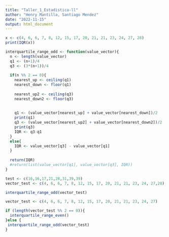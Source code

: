 ```yaml
---
title: "Taller_1_Estadistica-ll"
author: "Henry Mantilla, Santiago Mendez"
date: "2022-11-15"
output: html_document
---
```


```r
x <- c(4, 6, 6, 7, 8, 12, 15, 17, 20, 21, 21, 23, 24, 27, 28)
print(IQR(x)) 
```

```r
interquartile_range_odd <- function(value_vector){
  n <- length(value_vector)
  q1 <- (n+1)/4
  q3 <- (3*(n+1))/4
  
  if(n %% 2 == 0){
    nearest_up <- ceiling(q1)
    nearest_down <- floor(q1)
    
    nearest_up2 <- ceiling(q3)
    nearest_down2 <- floor(q3)
    
    
    q1 <- (value_vector[nearest_up] + value_vector[nearest_down])/2
    print(q1)
    q3 <- (value_vector[nearest_up2] + value_vector[nearest_down2])/2
    print(q3)
    IQR <- q3-q1
  }
  else{
    IQR <- value_vector[q3] - value_vector[q1]
  }
  
  return(IQR)
  #return(list(value_vector[q1], value_vector[q3], IQR))
}


```

```r
test <- c(16,16,17,21,28,31,39,39)
vector_test <- c(4, 6, 6, 7, 8, 12, 15, 17, 20, 21, 21, 23, 24, 27,28)

interquartile_range_odd(vector_test)
```

```r

vector_test <- c(4, 6, 6, 7, 8, 12, 15, 17, 20, 21, 21, 23, 24, 27)

if (length(vector_test %% 2 == 0)){
  interquartile_range_even()
}else {
 interquartile_range_odd(vector_test) 
}

```
